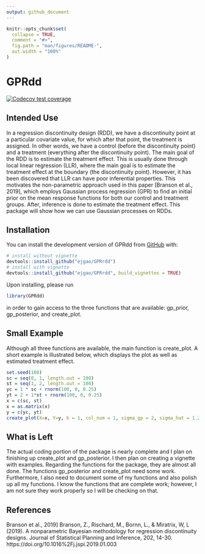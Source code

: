 ```yaml
---
output: github_document
---
```


<!-- README.md is generated from README.Rmd. Please edit that file -->

```r
knitr::opts_chunk$set(
  collapse = TRUE,
  comment = "#>",
  fig.path = "man/figures/README-",
  out.width = "100%"
)
```

# GPRdd

<!-- badges: start -->
[![Codecov test coverage](https://codecov.io/gh/ejgao/GPRrdd/branch/master/graph/badge.svg)](https://app.codecov.io/gh/ejgao/GPRrdd?branch=master)
<!-- badges: end -->

## Intended Use
In a regression discontinuity design (RDD), we have a discontinuity point at a particular covariate value, for which after that point, the treatment is assigned. In other words, we have a control (before the discontinuity point) and a treatment (everything after the discontinuity point). The main goal of the RDD is to estimate the treatment effect. This is usually done through local linear regression (LLR), where the main goal is to estimate the treatment effect at the boundary (the discontinuity point). However, it has been discovered that LLR can have poor inferential properties. This motivates the non-parametric approach used in this paper [Branson et al., 2019], which employs Gaussian process regression (GPR) to find an initial prior on the mean response functions for both our control and treatment groups. After, inference is done to estimate the treatment effect. This package will show how we can use Gaussian processes on RDDs.


## Installation

You can install the development version of GPRdd from [GitHub](https://github.com/) with:

```r
# install without vignette
devtools::install_github("ejgao/GPRrdd")
# install with vignette
devtools::install_github("ejgao/GPRrdd", build_vignettes = TRUE)
```
Upon installing, please run 

```r
library(GPRdd)
```

in order to gain access to the three functions that are available: gp_prior, gp_posterior, and create_plot.

## Small Example
Although all three functions are available, the main function is create_plot. A short example is illustrated below, which displays the plot as well as estimated treatment effect.

```r
set.seed(100)
sc = seq(0, 1, length.out = 100)
st = seq(1, 2, length.out = 100)
yc = 1 * sc + rnorm(100, 0, 0.25)
yt = 2 + 1*st + rnorm(100, 0, 0.25)
x = c(sc, st)
x = as.matrix(x)
y = c(yc, yt)
create_plot(X=x, Y=y, b = 1, col_num = 1, sigma_gp = 2, sigma_hat = 1.2, choice = 1, l = 0.7)
```


## What is Left
The actual coding portion of the package is nearly complete and I plan on finishing up create_plot and gp_posterior. I then plan on creating a vignette with examples. Regarding the functions for the package, they are almost all done. The functions gp_posterior and create_plot need some work. Furthermore, I also need to document some of my functions and also polish up all my functions. I know the functions that are complete work; however, I am not sure they work properly so I will be checking on that.

## References
Branson et al., 2019] Branson, Z., Rischard, M., Bornn, L., & Miratrix, W, L (2019). A nonparametric Bayesian methodology for regression discontinuity designs. Journal of Statistical Planning and Inference, 202, 14-30. https://doi.org/10.1016%2Fj.jspi.2019.01.003
